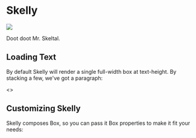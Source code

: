 
<Meta title="Atom/Skelly" component={Skelly} />

# Skelly

![](https://f1.srnd.org/topo/stylebook/doot.gif)

Doot doot Mr. Skeltal.

## Loading Text

By default Skelly will render a single full-width box at text-height. By stacking a few, we've got a paragraph:

<Canvas>
  <Story name="Loading Text">
    <>
      <Skelly />
      <Skelly />
      <Skelly />
      <Skelly />
    </>
  </Story>
</Canvas>

## Customizing Skelly

Skelly composes Box, so you can pass it Box properties to make it fit your needs:

<Canvas>
  <Story name="Loading an Avatar">
    <Skelly width={16} height={16} borderRadius="full" />
  </Story>
</Canvas>

